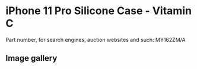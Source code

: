 
# iPhone 11 Pro Silicone Case - Vitamin C

Part number, for search engines, auction websites and such: MY162ZM/A

## Image gallery

<div style={{ width: "768px" }}>
  <GalleryComponent
    images={[
      {
        original: "/everysource/MY162.png",
        thumbnail: "/everypreview/MY162.png",
      },
      {
        original: "/everysource/MY162_AV1.png",
        thumbnail: "/everypreview/MY162_AV1.png",
      },
      {
        original: "/everysource/MY162_AV2.png",
        thumbnail: "/everypreview/MY162_AV2.png",
      },
      {
        original: "/everysource/MY162_AV3.png",
        thumbnail: "/everypreview/MY162_AV3.png",
      },
      {
        original: "/everysource/MY162_AV4.png",
        thumbnail: "/everypreview/MY162_AV4.png",
      },
      {
        original: "/everysource/MY162_AV5.png",
        thumbnail: "/everypreview/MY162_AV5.png",
      }
    ]}
  />
</div>